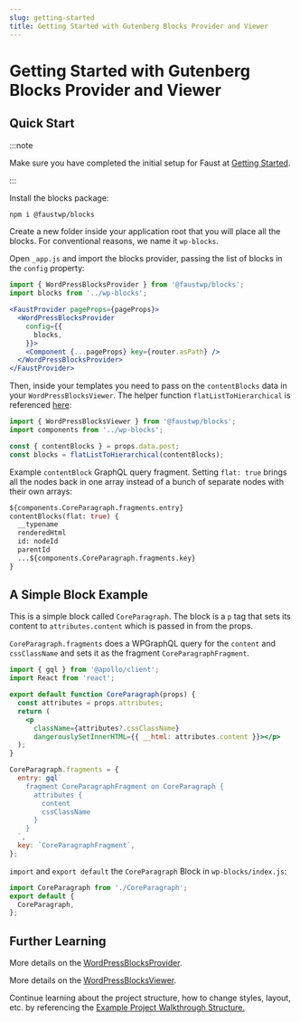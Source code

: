 ```yaml
---
slug: getting-started
title: Getting Started with Gutenberg Blocks Provider and Viewer
---
```


# Getting Started with Gutenberg Blocks Provider and Viewer

## Quick Start

:::note

Make sure you have completed the initial setup for Faust at [Getting Started](/docs/getting-started).

:::

Install the blocks package:

```bash
npm i @faustwp/blocks
```

Create a new folder inside your application root that you will place all the blocks. For conventional reasons, we name it `wp-blocks`.

Open `_app.js` and import the blocks provider, passing the list of blocks in the `config` property:

```jsx
import { WordPressBlocksProvider } from '@faustwp/blocks';
import blocks from '../wp-blocks';

<FaustProvider pageProps={pageProps}>
  <WordPressBlocksProvider
    config={{
      blocks,
    }}>
    <Component {...pageProps} key={router.asPath} />
  </WordPressBlocksProvider>
</FaustProvider>
```

Then, inside your templates you need to pass on the `contentBlocks` data in your `WordPressBlocksViewer`. The helper function `flatListToHierarchical` is referenced [here](www.wpgraphql.com/docs/menus/#hierarchical-data):

```js
import { WordPressBlocksViewer } from '@faustwp/blocks';
import components from '../wp-blocks';

const { contentBlocks } = props.data.post;
const blocks = flatListToHierarchical(contentBlocks);
```

Example `contentBlock` GraphQL query fragment. Setting `flat: true` brings all the nodes back in one array instead of a bunch of separate nodes with their own arrays:

```graphql
${components.CoreParagraph.fragments.entry}
contentBlocks(flat: true) {
  __typename
  renderedHtml
  id: nodeId
  parentId
  ...${components.CoreParagraph.fragments.key}
}
```

## A Simple Block Example
This is a simple block called `CoreParagraph`. The block is a `p` tag that sets its content to `attributes.content` which is passed in from the props.

`CoreParagraph.fragments` does a WPGraphQL query for the `content` and `cssClassName` and sets it as the fragment `CoreParagraphFragment`.

```jsx
import { gql } from '@apollo/client';
import React from 'react';

export default function CoreParagraph(props) {
  const attributes = props.attributes;
  return (
    <p
      className={attributes?.cssClassName}
      dangerouslySetInnerHTML={{ __html: attributes.content }}></p>
  );
}

CoreParagraph.fragments = {
  entry: gql`
    fragment CoreParagraphFragment on CoreParagraph {
      attributes {
        content
        cssClassName
      }
    }
  `,
  key: `CoreParagraphFragment`,
};
```

`import` and `export default` the `CoreParagraph` Block in `wp-blocks/index.js`:
```js
import CoreParagraph from './CoreParagraph';
export default {
  CoreParagraph,
};
```

## Further Learning

More details on the [WordPressBlocksProvider](/docs/reference/WordPressBlocksProvider).

More details on the [WordPressBlocksViewer](/docs/reference/WordPressBlocksViewer).

Continue learning about the project structure, how to change styles, layout, etc. by referencing the [Example Project Walkthrough Structure.](/docs/next/guides/project-walkthrough)
